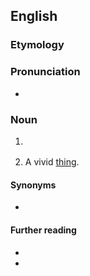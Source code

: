 ==English==

===Etymology===
{{suffix|en|vivid|ity}}

===Pronunciation===
* {{a|UK}} {{IPA|en|/vɪˈvɪdɪti/}}

===Noun===
{{en-noun|~}}

# {{lb|en|uncountable|rare}} {{synonym of|en|vividness}}
# {{lb|en|countable}} A vivid [[thing]].

====Synonyms====
* {{sense|quality}} {{l|en|vividness}} {{qualifier|uncountable}}

====Further reading====
* {{R:Webster 1913}}
* {{R:Century 1911}}
